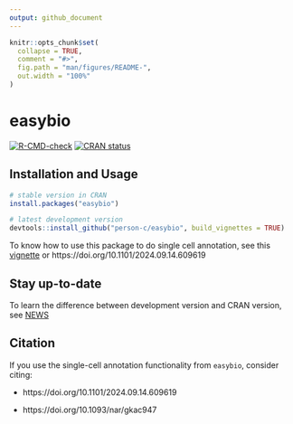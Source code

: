 ```yaml
---
output: github_document
---
```


<!-- README.md is generated from README.Rmd. Please edit that file -->

```r
knitr::opts_chunk$set(
  collapse = TRUE,
  comment = "#>",
  fig.path = "man/figures/README-",
  out.width = "100%"
)
```

# easybio

<!-- badges: start -->
[![R-CMD-check](https://github.com/person-c/easybio/actions/workflows/check-standard.yaml/badge.svg)](https://github.com/person-c/easybio/actions/workflows/check-standard.yaml)
[![CRAN status](https://www.r-pkg.org/badges/version/easybio)](https://CRAN.R-project.org/package=easybio)
<!-- badges: end -->



## Installation and Usage


``` r
# stable version in CRAN
install.packages("easybio")

# latest development version 
devtools::install_github("person-c/easybio", build_vignettes = TRUE)
```

To know how to use this package to do single cell annotation, see this [vignette](https://cran.r-project.org/web/packages/easybio/vignettes/example-single-cell-annotation.html) or https://doi.org/10.1101/2024.09.14.609619


##  Stay up-to-date

To learn the difference between development version and CRAN version, see [NEWS](./NEWS.md)


## Citation

If you use the single-cell annotation functionality from `easybio`, consider citing:

- https://doi.org/10.1101/2024.09.14.609619

- https://doi.org/10.1093/nar/gkac947